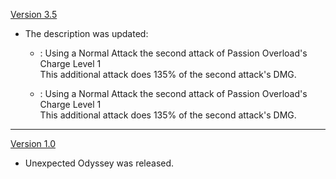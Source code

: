 {{Change History/Header}}
[[Version 3.5]]
* The description was updated:
** {{Color|Old}}: Using a Normal Attack {{Highlight|when executing}} the second attack of Passion Overload's Charge Level 1 {{Highlight|allows an additional attack to be performed.}}<br>This additional attack does 135% of the second attack's DMG.
** {{Color|New}}: Using a Normal Attack {{Highlight|as}} the second attack of Passion Overload's Charge Level 1 {{Highlight|will perform a follow-up attack.}}<br>This additional attack does 135% of the second attack's DMG.
----
[[Version 1.0]]
* Unexpected Odyssey was released.